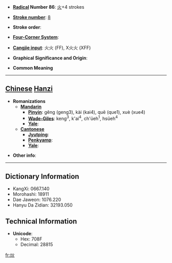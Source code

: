 * '''[[Wiktionary:Chinese radical index| Radical]] Number 86''': [[Wiktionary:Chinese radical index 火|火]]+4 strokes

* '''[[Wiktionary:Chinese total strokes index|Stroke number]]''': [[Wiktionary:Chinese total strokes index 8|8]]

* '''Stroke order''': 

* '''[[Wiktionary:Chinese four corner index|Four-Corner System]]''': 

* '''[[Wiktionary:Chinese Cangjie index|Cangjie input]]''': 火火 (FF), X火火 (XFF)

* '''Graphical Significance and Origin''': 

* '''Common Meaning'''

----

== [[Chinese]] [[Hanzi]] ==

* '''Romanizations'''
** '''[[Mandarin]]'''
*** '''[[Pinyin]]''': gěng (geng3), kài (kai4), quē (que1), xuè (xue4)
*** '''[[Wade-Giles]]''': keng<sup>3</sup>, k'ai<sup>4</sup>, ch'üeh<sup>1</sup>, hsüeh<sup>4</sup>
*** '''[[Yale]]''': 
** '''[[Cantonese]]'''
*** '''[[Jyutping]]''':
*** '''[[Penkyamp]]''': 
*** '''[[Yale]]''': 

* '''Other info''': 

----

== Dictionary Information ==

* KangXi: 0667.140
* Morohashi: 18911
* Dae Jaweon: 1076.220
* Hanyu Da Zidian: 32193.050

== Technical Information ==

* '''Unicode''':
** Hex: 708F
** Decimal: 28815

[[fr:炏]]